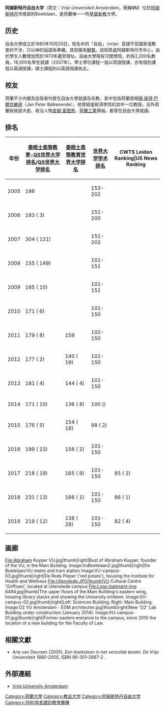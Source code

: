 {{University
|name = 阿姆斯特丹自由大學
|native_name = Vrije Universiteit Amsterdam
|latin_name = Universitas Libera<br />''（有时：'' Amstelodamensis ''或''Reformata''） 
|SealImage = Vrije Universiteit Amsterdam logo.svg
|image=Vrije Universiteit Amsterdam Parnassusweg 2.jpg
|motto = Auxilium nostrum in nomine Domini（中文：平凡中見''特殊''） 
|established = 1880年
|type = 私立、基督新教
|rector = Lex Bouter
|city = [[阿姆斯特丹|阿姆斯特丹]]
|country = [[荷蘭|荷蘭]]
|students = 18,000
|faculty = 2,200
|website = [http://www.vu.nl www.vu.nl]
}}
'''阿姆斯特丹自由大学'''（荷文：''Vrije Universiteit Amsterdam''，簡稱'''VU'''）位於[[阿姆斯特丹|阿姆斯特丹]]市南部的Boelelaan，是荷蘭唯一一所[[基督新教|基督新教]]大學。

== 历史 ==
自由大學成立於1880年10月20日，校名中的「自由」（vrije）意謂不受國家或教會的干涉，只以神的話語為準繩。其校徽為[[獅鷲|獅鷲]]。該校原處阿姆斯特丹市中心，由於學生人數增加而於1973年遷至現址。自由大學現有12間學院，約有2,200名教員，18,000名學生就讀（2007年）。學士學位課程一般以荷語授課，亦有個別課程以英語授課，碩士課程則以英語授課為主。

== 校友 ==
荷蘭不少內閣及從政者均曾在自由大學就讀及任教，其中包括荷蘭首相[[揚·彼得·巴爾克嫩德|揚·彼得·巴爾克嫩德]]（Jan Peter Balkenende），他曾經是經濟學院的其中一位教授。另外荷蘭財政部大臣{{link-en|Gerrit Zalm|Gerrit Zalm}}、政治人物[[皮姆·富图恩|皮姆·富图恩]]、[[荷蘭工黨|荷蘭工黨]]領袖{{link-en|Wouter Bos|Wouter Bos}}，都曾在自由大學就讀。

== 排名 ==
{| class=wikitable
|-
!年份 !! [[泰晤士高等教育-QS世界大学排名|泰晤士高等教育-QS世界大学排名]]/[[QS世界大学排名|QS世界大学排名]] !! [[泰晤士高等教育世界大学排名|泰晤士高等教育世界大学排名]] !! [[世界大学学术排名|世界大学学术排名]] !! CWTS Leiden Ranking|US News Ranking
|-
|2005||186 || || 153-202 ||
|-
|2006||183 ({{increase}} 3) || || 151-200 ||
|-
|2007||304 ({{decrease}} 121) || || 151-202 ||
|-
|2008||155 ({{increase}} 149) || || 101-151 ||
|-
|2009||165 ({{decrease}} 10) || || 101-151 ||
|-
|2010||171 ({{decrease}} 6) || || 101-150 ||
|-
|2011||179 ({{decrease}} 8)||159 || 102-150 ||
|-
|2012||177 ({{increase}} 2)||140 ({{increase}} 19) || 101-150 || 
|-
|2013||181 ({{decrease}} 4)||144 ({{decrease}} 4) || 101-150 || 
|-
|2014||171 ({{increase}} 10)||136 ({{increase}} 8) || 100 ({{increase}}) || 
|-
|2015||176 ({{decrease}} 5)||154 ({{decrease}} 18)||98 ({{increase}} 2)
|-
|2016
|199 ({{decrease}} 23)
|156 ({{decrease}} 2)
|101-150
|
|-
|2017
|218 ({{decrease}} 19)
|165 ({{decrease}} 9)
|101-150
|85 ({{increase}} 2)
|-
|2018
|231 ({{decrease}} 13)
|166 ({{decrease}} 1)
|101-150
|86 ({{decrease}} 1)
|-
|2019
|219 ({{increase}} 12)
|138 ({{increase}} 28)
|101-150
|82 ({{increase}} 4)
|}

== 画廊 ==
<gallery>
File:Abraham Kuyper VU.jpg|thumb|right|Bust of Abraham Kuyper, founder of the VU, in the Main Building.
Image:VuBoelelaan2.jpg|thumb|right|De Boelelaan/VU metro and tram station
Image:VU-campus-03.jpg|thumb|right|De Rode Pieper ('red potato'), housing the Institute for Health and Wellness
File:Uilenstede.JPG|thumb|VU Cultural Centre 'Griffioen', located at Uilenstede campus
File:Logo-batiment-img 8494.jpg|thumb|The upper floors of the Main Building's eastern wing, housing library stacks and showing the University emblem.
Image:VU-campus-02.jpg|thumb|right|Left: Sciences Building; Right: Main Building.
Image:O2 VU Amsterdam - EGM architecten.jpg|thumb|right|New 'O2' Lab Building under construction (January 2014).
Image:VU-campus-01.jpg|thumb|right|Former eastern entrance to the campus, since 2010 the location of a new building for the Faculty of Law.
</gallery>

== 相關文獻 ==
* Arie van Deursen (2005), ''Een hoeksteen in het verzuilde bestel. De Vrije Universiteit 1880-2005'', ISBN 90-351-2867-2 .

== 外部連結 ==
* [http://www.vu.nl Vrije University Amsterdam ]

{{荷兰的大学}}
{{Authority control}}
[[Category:荷蘭大學|Category:荷蘭大學]]
[[Category:教会大学|Category:教会大学]]
[[Category:阿姆斯特丹自由大学|Category:阿姆斯特丹自由大学]]
[[Category:1880年創建的教育機構|Category:1880年創建的教育機構]]